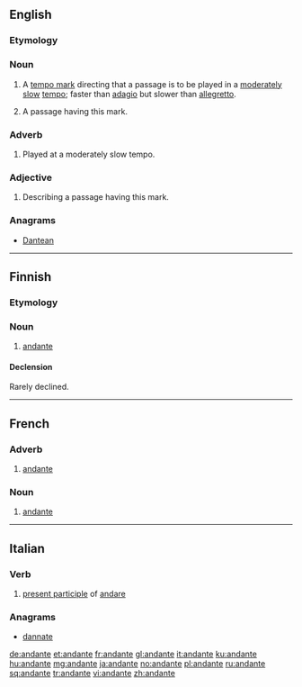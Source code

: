 ==English==

===Etymology===
{{etyl|it}}

===Noun===
{{en-noun}}

# {{music}} A [[tempo mark]] directing that a passage is to be played in a [[moderate]]ly [[slow]] [[tempo]]; faster than [[adagio]] but slower than [[allegretto]].
# {{music}} A passage having this mark.

===Adverb===
{{en-adv|-}}

# {{music}} Played at a moderately slow tempo.

===Adjective===
{{en-adj|-}}

# {{music}} Describing a passage having this mark.

===Anagrams===
* [[Dantean#English|Dantean]]

----

==Finnish==

===Etymology===
{{etyl|it|fi}}

===Noun===
{{fi-noun}}

# [[#English|andante]]

====Declension====
Rarely declined.
{{fi-decl-nalle|andant}}

----

==French==
{{wikipedia|lang=fr}}
===Adverb===
{{fr-adv}}

# {{music|lang=fr}} [[#English|andante]]

===Noun===
{{fr-noun|m}}

# {{music|lang=fr}} [[#English|andante]]

----

==Italian==

===Verb===
{{infl|it|present participle}}

# [[present participle]] of [[andare]]

===Anagrams===
* [[dannate#Italian|dannate]]

[[de:andante]]
[[et:andante]]
[[fr:andante]]
[[gl:andante]]
[[it:andante]]
[[ku:andante]]
[[hu:andante]]
[[mg:andante]]
[[ja:andante]]
[[no:andante]]
[[pl:andante]]
[[ru:andante]]
[[sq:andante]]
[[tr:andante]]
[[vi:andante]]
[[zh:andante]]